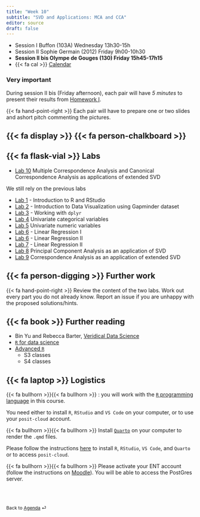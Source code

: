 ```yaml
---
title: "Week 10"
subtitle: "SVD and Applications: MCA and CCA"
editor: source
draft: false
---
```


::: callout-important

-   Session I Buffon (103A) Wednesday 13h30-15h
-   Session II Sophie Germain (2012) Friday 9h00-10h30
-   **Session II bis Olympe de Gouges (130) Friday 15h45-17h15**
-   {{< fa cal >}} [Calendar](https://edt.math.univ-paris-diderot.fr/#/parcours/mids/m1)

:::


::: {.callout-important}

### Very important 

During session II bis (Friday afternoon), each pair will have *5 minutes* to present their 
results from [Homework I](/core/projects/hmw_gapminder_oecd.qmd). 

{{< fa hand-point-right >}} Each pair will have to prepare one or two slides and ashort pitch commenting the pictures. 

## {{< fa display >}} {{< fa person-chalkboard >}}

:::

## {{< fa flask-vial >}} Labs

- [Lab 10](/core/labs/lab-cca-mca.qmd)  Multiple Correspondence Analysis and Canonical Correspondence Analysis as applications of extended SVD


We still rely on the previous labs

- [Lab 1](/core/labs/lab-r-intro.html) - Introduction to R and RStudio
- [Lab 2](/core/labs/lab-gapminder.html) - Introduction to Data Visualization using Gapminder dataset
- [Lab 3](/core/labs/lab-tables.html) - Working with `dplyr`
- [Lab 4](/core/labs/lab-univariate-categorical.qmd) Univariate categorical variables
- [Lab 5](/core/labs/lab-univariate-numeric.qmd) Univariate numeric variables
- [Lab 6](/core/labs/lab-linear-regression-whiteside.qmd) - Linear Regression I
- [Lab 6](/core/labs/lab-linear-regression-whiteside-2.qmd) - Linear Regression II
- [Lab 7](/core/labs/lab-linear-regression-whiteside-2.qmd) - Linear Regression II
- [Lab 8](/core/labs/lab-pca.qmd)  Principal Component Analysis as an application of SVD
- [Lab 9](/core/labs/lab-ca.qmd)  Correspondence Analysis as an application of extended SVD

## {{< fa person-digging >}} Further work

{{< fa hand-point-right >}} Review the content of the two labs. Work out every part you do not already know. 
Report an issue if you are unhappy with the proposed solutions/hints.


## {{< fa book >}} Further reading

- Bin Yu and Rebecca Barter, [Veridical Data Science](https://vdsbook.com/06-pca)
- [`R` for data science](https://r4ds.hadley.nz)
- [Advanced `R`](https://adv-r.hadley.nz)
  - S3 classes
  - S4 classes
  
 
## {{< fa laptop >}} Logistics  

{{< fa bullhorn >}}{{< fa bullhorn >}} : you will work with the [`R` programming language](https://www.r-project.org) in this course. 

You need either to install `R`, `RStudio` and `VS Code` on your computer, or to use your `posit-cloud` account. 

{{< fa bullhorn >}}{{< fa bullhorn >}} Install [`Quarto`](https://quarto.org) on your computer to render the `.qmd` files. 

Please follow the instructions [here](/computing-access.qmd) to install `R`, `RStudio`, `VS Code`, and `Quarto` or to access `posit-cloud`. 

{{< fa bullhorn >}}{{< fa bullhorn >}} Please activate your ENT account (follow the instructions on [Moodle](https://moodle.u-paris.fr/course/view.php?id=6143)). You will be able to access the PostGres server.


<br><br>

::: {style="font-size: 0.875em;"}
Back to [Agenda](/slides-listings.qmd) ⏎
:::
